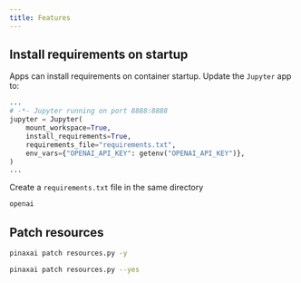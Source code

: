 ```yaml
---
title: Features
---
```


## Install requirements on startup

Apps can install requirements on container startup. Update the `Jupyter` app to:

```python resources.py
...
# -*- Jupyter running on port 8888:8888
jupyter = Jupyter(
    mount_workspace=True,
    install_requirements=True,
    requirements_file="requirements.txt",
    env_vars={"OPENAI_API_KEY": getenv("OPENAI_API_KEY")},
)
...
```

Create a `requirements.txt` file in the same directory

```python requirements.txt
openai
```

## Patch resources

<CodeGroup>

```bash terminal
pinaxai patch resources.py -y
```

```bash full options
pinaxai patch resources.py --yes
```

</CodeGroup>
